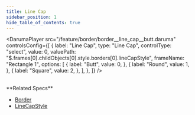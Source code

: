 ```yaml
---
title: Line Cap
sidebar_position: 1
hide_table_of_contents: true
---
```


<DarumaPlayer
  src="/feature/border/border__line_cap__butt.daruma"
  controlsConfig={[
    {
      label: "Line Cap",
      type: "Line Cap",
      controlType: "select",
      value: 0,
      valuePath: "$.frames[0].childObjects[0].style.borders[0].lineCapStyle",
      frameName: "Rectangle 1",
      options: [
        {
          label: "Butt",
          value: 0,
        },
        {
          label: "Round",
          value: 1,
        },
        {
          label: "Square",
          value: 2,
        },
      ],
    },
  ]}
/>

<br />
**Related Specs**

- [Border](/specs/vectorgraphics/border#linecapstyle)
- [LineCapStyle](/specs/vectorgraphics/line-cap-style)
